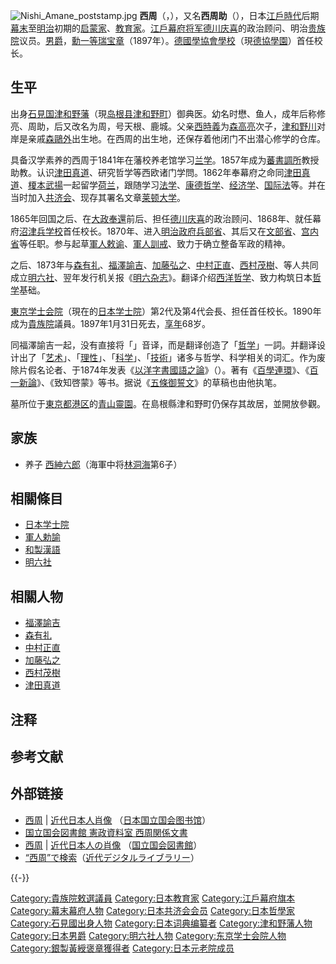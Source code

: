 [[Image:Nishi_Amane_poststamp.jpg|thumb]]
'''西周'''（{{jpn|j=西 周|hg=にし あまね|rm=Nishi Amane}}，{{bd|1829年|3月7日|1897年|1月31日|catIdx=Nishi}}），又名'''西周助'''（{{jpn|j=西 周助|hg=にし しゅうすけ|rm=Nishi Shūsuke}}），日本[[江戶時代|江戶時代]]后期[[幕末|幕末]]至[[明治|明治]]初期的[[启蒙家|启蒙家]]、[[教育家|教育家]]。[[江戶幕府|江戶幕府]][[征夷大将军|将军]][[德川庆喜|德川庆喜]]的政治顾问、明治[[貴族院_(日本)|贵族院]]议员。[[男爵|男爵]]，[[瑞寶章|勳一等瑞宝章]]（1897年）。[[德國學協會學校|德國學協會學校]]（現[[德協學園|德協學園]]）首任校长。

==生平==
出身[[石見國|石見国]][[津和野藩|津和野藩]]（現[[岛根县|岛根县]][[津和野町|津和野町]]）御典医。幼名时懋、鱼人，成年后称修亮、周助，后又改名为周，号天根、鹿城。父亲[[西時義|西時義]]为[[森高亮|森高亮]]次子，[[津和野川|津和野川]]对岸是亲戚[[森鷗外|森鷗外]]出生地。在西周的出生地，还保存着他闭门不出潜心修学的仓库。

具备汉学素养的西周于1841年在藩校养老馆学习[[兰学|兰学]]。1857年成为[[蕃書調所|蕃書調所]]教授助教。认识[[津田真道|津田真道]]、研究哲学等西欧诸门学問。1862年奉幕府之命同[[津田真道|津田真道]]、[[榎本武揚|榎本武揚]]一起留学[[荷兰|荷兰]]，跟随{{link-de|西蒙·菲塞林|Simon Vissering}}学习[[法学|法学]]、[[康德哲学|康德哲学]]、[[经济学|经济学]]、[[国际法|国际法]]等。并在当时加入[[共济会|共济会]]、现存其署名文章[[莱顿大学|莱顿大学]]。

1865年回国之后、在[[大政奉還|大政奉還]]前后、担任[[德川庆喜|德川庆喜]]的政治顾问、1868年、就任幕府[[沼津兵学校|沼津兵学校]]首任校长。1870年、进入[[明治政府|明治政府]][[兵部省|兵部省]]、其后又在[[文部省|文部省]]、[[宫内省|宫内省]]等任职。参与起草[[军人敕谕|軍人敕谕]]、[[軍人訓戒|軍人訓戒]]、致力于确立整备军政的精神。

之后、1873年与[[森有礼|森有礼]]、[[福澤諭吉|福澤諭吉]]、[[加藤弘之|加藤弘之]]、[[中村正直|中村正直]]、[[西村茂樹|西村茂樹]]、{{link-ja|津田真道|津田真道}}等人共同成立[[明六社|明六社]]、翌年发行机关报《[[明六杂志|明六杂志]]》。翻译介绍[[西洋哲学|西洋哲学]]、致力构筑日本[[哲学|哲学]]基础。

[[日本学士院|東京学士会院]]{{NoteTag|会院改革参照[[日本学士院|日本学士院]]一项。}}（現在的[[日本学士院|日本学士院]]）第2代及第4代会長{{NoteTag|[[福澤諭吉|福澤諭吉]]为首任会长。}}、担任{{link-ja|德國學協會學校|獨逸学協会学校}}首任校长。1890年成为[[貴族院_(日本)|貴族院]]議員。1897年1月31日死去，[[享年|享年]]68岁。

同福澤諭吉一起，没有直接将「{{lang|en|philosophy}}」音译，而是翻译创造了「[[哲学|哲学]]」一詞。并翻译设计出了「[[艺术|艺术]]」、「[[理性|理性]]」、「[[科学|科学]]」、「[[技術|技術]]」诸多与哲学、科学相关的词汇。作为废除片假名论者、于1874年发表《[[以洋字書國語之論|以洋字書國語之論]]》（{{lang|ja|洋字ヲ以テ国語ヲ書スルノ論}}）。著有《[[百學連環|百學連環]]》、《[[百一新論|百一新論]]》、《致知啓蒙》等书。据说《[[五條御誓文|五條御誓文]]》的草稿也由他执笔。

墓所位于[[東京都|東京都]][[港区_(東京都)|港区]]的[[青山靈園|青山靈園]]。在島根縣津和野町仍保存其故居，並開放參觀。

== 家族 ==
* 养子 [[西紳六郎|西紳六郎]]（海軍中将[[林洞海|林洞海]]第6子）

== 相關條目 ==
*[[日本学士院|日本学士院]]
*[[军人敕谕|軍人勅諭]]
*[[和製漢語|和製漢語]]
*[[明六社|明六社]]

== 相關人物 ==

*[[福澤諭吉|福澤諭吉]]
*[[森有礼|森有礼]]
*[[中村正直|中村正直]]
*[[加藤弘之|加藤弘之]]
*[[西村茂樹|西村茂樹]]
*[[津田真道|津田真道]]

== 注释 ==
{{NoteFoot}}

== 参考文献 ==
{{Reflist}}

== 外部链接 ==
{{Commonscat}}
* [http://www.ndl.go.jp/portrait/datas/309.html?c=9 西周] {{Wayback|url=http://www.ndl.go.jp/portrait/datas/309.html?c=9 |date=20200918115501 }} | [http://www.ndl.go.jp/portrait/contents/index.html 近代日本人肖像] {{Wayback|url=http://www.ndl.go.jp/portrait/contents/index.html |date=20210306172659 }}（[[國立國會圖書館|日本国立国会图书馆]]）
* [https://web.archive.org/web/20080612213636/http://www.ndl.go.jp/jp/data/kensei_shiryo/kensei/nishiamane.html 国立国会図書館 憲政資料室 西周関係文書]
* [http://www.ndl.go.jp/portrait/datas/309.html?c=9 西周] {{Wayback|url=http://www.ndl.go.jp/portrait/datas/309.html?c=9 |date=20200918115501 }} | [http://www.ndl.go.jp/portrait/contents/index.html 近代日本人の肖像] {{Wayback|url=http://www.ndl.go.jp/portrait/contents/index.html |date=20210306172659 }}（[[國立國會圖書館|国立国会図書館]]）
* [http://kindai.ndl.go.jp/BIBibList.php?tpl_keyword=%e8%a5%bf%e5%91%a8 “西周”で検索]（[[近代デジタルライブラリー|近代デジタルライブラリー]]）

{{-}}
{{日本学士院院长}}
{{Authority control}}

{{DEFAULTSORT:Nishi Amane}}
[[Category:貴族院敕選議員|Category:貴族院敕選議員]]
[[Category:日本教育家|Category:日本教育家]]
[[Category:江戶幕府旗本|Category:江戶幕府旗本]]
[[Category:幕末幕府人物|Category:幕末幕府人物]]
[[Category:日本共济会会员|Category:日本共济会会员]]
[[Category:日本哲學家|Category:日本哲學家]]
[[Category:石見國出身人物|Category:石見國出身人物]]
[[Category:日本词典编纂者|Category:日本词典编纂者]]
[[Category:津和野藩人物|Category:津和野藩人物]]
[[Category:日本男爵|Category:日本男爵]]
[[Category:明六社人物|Category:明六社人物]]
[[Category:东京学士会院人物|Category:东京学士会院人物]]
[[Category:銀製黃綬褒章獲得者|Category:銀製黃綬褒章獲得者]]
[[Category:日本元老院成员|Category:日本元老院成员]]